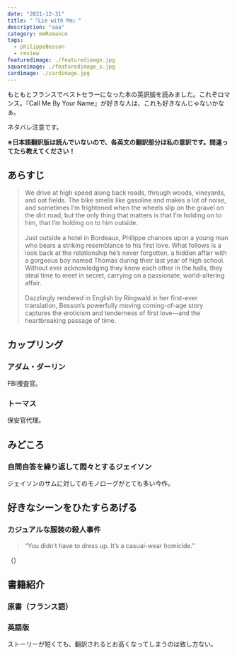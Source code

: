 ```yaml
---
date: "2021-12-31"
title: "『Lie with Me』"
description: "aaa"
category: mmRomance
tags:
  - philippeBesson
  - review
featuredimage: ./featuredimage.jpg
squareimage: ./featuredimage_s.jpg
cardimage: ./cardimage.jpg
---
```



もともとフランスでベストセラーになった本の英訳版を読みました。これぞロマンス。『Call Me By Your Name』が好きな人は、これも好きなんじゃないかなぁ。

<InternalLink slug="/mm-romance/the-monet-murders/" />

ネタバレ注意です。

**※日本語翻訳版は読んでいないので、各英文の翻訳部分は私の意訳です。間違ってたら教えてください！**

## あらすじ

<Blockquote srcName="Lie with Me" srcURL="https://www.amazon.co.jp/dp/B07GNSF4BH?tag=muchimemo-22">
We drive at high speed along back roads, through woods, vineyards, and oat fields. The bike smells like gasoline and makes a lot of noise, and sometimes I’m frightened when the wheels slip on the gravel on the dirt road, but the only thing that matters is that I’m holding on to him, that I’m holding on to him outside.<br />
<br />
Just outside a hotel in Bordeaux, Philippe chances upon a young man who bears a striking resemblance to his first love. What follows is a look back at the relationship he’s never forgotten, a hidden affair with a gorgeous boy named Thomas during their last year of high school. Without ever acknowledging they know each other in the halls, they steal time to meet in secret, carrying on a passionate, world-altering affair.<br />
<br />
Dazzlingly rendered in English by Ringwald in her first-ever translation, Besson’s powerfully moving coming-of-age story captures the eroticism and tenderness of first love—and the heartbreaking passage of time.
</Blockquote>

## カップリング

### アダム・ダーリン

FBI捜査官。


### トーマス

保安官代理。

## みどころ

### 自問自答を繰り返して悶々とするジェイソン

ジェイソンのサムに対してのモノローグがとても多い今作。

## 好きなシーンをひたすらあげる

### カジュアルな服装の殺人事件

<Blockquote srcName="Lie with Me" srcURL="https://www.amazon.co.jp/dp/B07GNSF4BH?tag=muchimemo-22" book>
“You didn’t have to dress up. It’s a casual-wear homicide.”
</Blockquote>

<p className="translation">（）</p>

## 書籍紹介

### 原書（フランス語）

<Amazon
  asin="2260029884"
  title="Arrête avec tes mensonges"
  url="https://www.amazon.co.jp/dp/2260029884?tag=muchimemo-22"
  author="Philippe Besson"
/>

### 英語版

<Amazon
  asin="B07GNSF4BH"
  title="Lie with Me"
  url="https://www.amazon.co.jp/dp/B07GNSF4BH?tag=muchimemo-22"
  author="Philippe Besson"
/>

ストーリーが短くても、翻訳されるとお高くなってしまうのは致し方ない。
